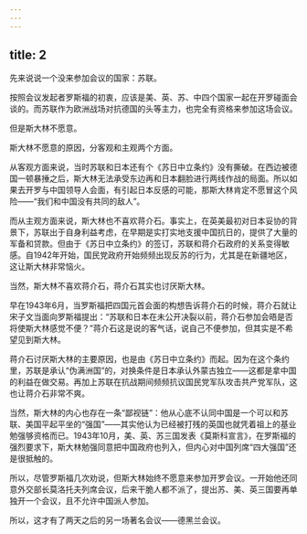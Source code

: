 ```yaml
---
---
---
```

title: 2
---



先来说说一个没来参加会议的国家：苏联。

按照会议发起者罗斯福的初衷，应该是美、英、苏、中四个国家一起在开罗碰面会谈的。而苏联作为欧洲战场对抗德国的头等主力，也完全有资格来参加这场会议。

但是斯大林不愿意。

斯大林不愿意的原因，分客观和主观两个方面。

从客观方面来说，当时苏联和日本还有个《苏日中立条约》没有撕破。在西边被德国一顿暴捶之后，斯大林无法承受东边再和日本翻脸进行两线作战的局面。所以如果去开罗与中国领导人会面，有引起日本反感的可能，那斯大林肯定不愿冒这个风险——“我们和中国没有共同的敌人”。

而从主观方面来说，斯大林也不喜欢蒋介石。事实上，在英美最初对日本妥协的背景下，苏联出于自身利益考虑，在早期是实打实地支援中国抗日的，提供了大量的军备和贷款。但由于《苏日中立条约》的签订，苏联和蒋介石政府的关系变得敏感。自1942年开始，国民党政府开始频频出现反苏的行为，尤其是在新疆地区，这让斯大林非常恼火。

当然，斯大林不喜欢蒋介石，蒋介石其实也讨厌斯大林。

早在1943年6月，当罗斯福把四国元首会面的构想告诉蒋介石的时候，蒋介石就让宋子文当面向罗斯福提出：“苏联和日本在未公开决裂以前，蒋介石参加会晤是否将使斯大林感觉不便？”蒋介石这是说的客气话，说自己不便参加，但其实是不希望见到斯大林。

蒋介石讨厌斯大林的主要原因，也是由《苏日中立条约》而起。因为在这个条约里，苏联是承认“伪满洲国”的，对换条件是日本承认外蒙古独立——这都是拿中国的利益在做交易。再加上苏联在抗战期间频频抗议国民党军队攻击共产党军队，这也让蒋介石非常不爽。

当然，斯大林的内心也存在一条“鄙视链”：他从心底不认同中国是一个可以和苏联、美国平起平坐的“强国”——其实他认为已经被打残的英国也就凭着祖上的基业勉强够资格而已。1943年10月，美、英、苏三国发表《莫斯科宣言》，在罗斯福的强烈要求下，斯大林勉强同意把中国政府也列入，但内心对中国列席“四大强国”还是很抵触的。

所以，尽管罗斯福几次劝说，但斯大林始终不愿意来参加开罗会议。一开始他还同意外交部长莫洛托夫列席会议，后来干脆人都不派了，提出苏、美、英三国要再单独开一个会议，且不允许中国派人参加。

所以，这才有了两天之后的另一场著名会议——德黑兰会议。
